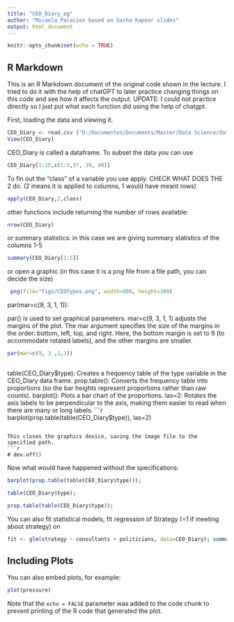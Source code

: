 ---
title: "CEO_Diary_og"
author: "Micaela Palacios based on Sacha Kapoor slides"
output: html_document
---

```{r setup, include=FALSE}
knitr::opts_chunk$set(echo = TRUE)
```

## R Markdown

This is an R Markdown document of the original code shown in the lecture. I tried to do it with the help of chatGPT to later practice changing things on this code and see how it affects the output. UPDATE: I could not practice directly so I just put what each function did using the help of chatgpt.

First, loading the data and viewing it.
```{r dataset}
CEO_Diary <- read.csv ("D:/Documentos/Documents/Master/Data Science/data/survey_response_data.csv")
View(CEO_Diary)
```

CEO_Diary is called a dataframe. To subset the data you can use
```{r subset_data}
CEO_Diary[1:15,c(1:5,37, 39, 40)]
```

To fin out the "class" of a variable you use apply.
CHECK WHAT DOES THE 2 do. (2 means it is applied to columns, 1 would have meant rows)
```{r}
apply(CEO_Diary,2,class)
```

other functions include returning the number of rows available:
```{r}
nrow(CEO_Diary)
```

or summary statistics:
in this case we are giving summary statistics of the columns 1-5
```{r}
summary(CEO_Diary[1:5])

```

or open a graphic (in this case it is a png file from a file path, you can decide the size)
```{r}
 png(file="figs/CEOTypes.png", width=800, height=300)
```

par(mar=c(9, 3, 1, 1)):

par() is used to set graphical parameters.
mar=c(9, 3, 1, 1) adjusts the margins of the plot. The mar argument specifies the size of the margins in the order: bottom, left, top, and right. Here, the bottom margin is set to 9 (to accommodate rotated labels), and the other margins are smaller.
```{r}
par(mar=c(9, 3 ,1,1))
  
```
table(CEO_Diary$type): Creates a frequency table of the type variable in the CEO_Diary data frame.
prop.table(): Converts the frequency table into proportions (so the bar heights represent proportions rather than raw counts).
barplot(): Plots a bar chart of the proportions.
las=2: Rotates the axis labels to be perpendicular to the axis, making them easier to read when there are many or long labels.
```{r}
barplot(prop.table(table(CEO_Diary$type)), las=2)

```

This closes the graphics device, saving the image file to the specified path.
```{r}
# dev.off()
```


Now what would have happened without the specifications:

```{r}
barplot(prop.table(table(CEO_Diary$type)));

table(CEO_Diary$type);

prop.table(table(CEO_Diary$type));
```


You can also fit statistical models, fit regression of Strategy (=1 if meeting about strategy) on

```{r}
fit <- glm(strategy ~ consultants + politicians, data=CEO_Diary); summary(fit)

```

## Including Plots

You can also embed plots, for example:

```{r pressure, echo=FALSE}
plot(pressure)
```

Note that the `echo = FALSE` parameter was added to the code chunk to prevent printing of the R code that generated the plot.
